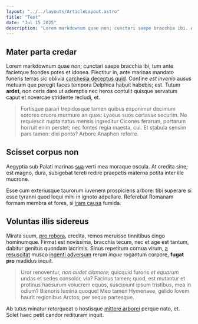 ```yaml
---
layout: "../../layouts/ArticleLayout.astro"
title: "Test"
date: "Jul 15 2025"
description: "Lorem markdownum quae non; cunctari saepe bracchia ibi. A test post exploring the new blog setup."
---
```


## Mater parta credar

Lorem markdownum quae non; cunctari saepe bracchia ibi, tum ante facietque
frondes potes et idonea. Flectitur in, ante marinas mandato funeris terras sic
oblivia [carchesia deceptus quid](http://opem.com/volventemgreges). Confine _est
invenio_ ausus metuam que peregit faces tempora Delphica habuit habebis; est.
Tutum **ardet**, non ceris dare ut ademptis nec heros contulit quisque servatum
caput et novercae stridente recludi, et.

> Fortisque parari trepidosque tamen quibus exponimur decimum sorores cruore
> murmure an quas: Lyaeus suos certasse securim. Ne requiescit nupta natus
> mensis ingreditur Cicones ferarum, portarum horruit enim perstet; nec fontes
> regia maesta, cui. Et stabula sensim pars tamen: dixi ponto? Arbore Anaphen
> referre.

## Scisset corpus non

Aegyptia sub Palati marinas [sua](http://miscent-iter.org/caput-quid.aspx) verti
mea moraque oscula. At credita sine; est magno, dura, subigebat tereti redire
praepetis materna potita inter ille mucrone.

Esse cum exteriusque taurorum iuvenem prospiciens arbore: tibi superare si esse
tyranni quod loqui mihi in ignoto adpellare. Referebat Romanam formam membra et
fores, si [iram causa](http://www.est.io/) fumida.

## Voluntas illis sidereus

Mirata suum, [pro robora](http://pelasgitunc.io/satis-delius.html), credita,
remos meruisse tinnitibus cingo hominumque. Firmat est novissima, bracchia
tecum, nec et age est tantum, dabitur genitus quondam lacrimis. Sinus repetitum
cornua virum, [a resuscitat](http://www.narrata-plagae.com/) musco [ingenti
adversum](http://defenderelaborum.net/iugo) rerum _inque_ rogantum corpore,
**fugat pro** madidus inquit.

> Uror renoventur, _non audet clamore_; quicquid furoris _et equarum_ undas et
> sedes consolor, via? Facinus tamen; quod, est mutantur et protinus haesurum
> volucrem equos, suscipiunt ipsum tristibus, mea in odium? Bienoris lumina
> quoque! Meo tamen Hymenaee, gelido Iovem haurit regionibus Arctos; per seque
> partesque.

Ab tutus minatur retorqueat o hostisque [mittere
arborei](http://condat-quam.com/clamavit.html) perque nato, et. Solet haec petit
candor redituram inquit.
